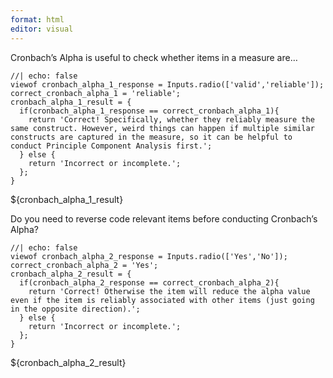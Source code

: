 ```yaml
---
format: html
editor: visual
---
```


Cronbach's Alpha is useful to check whether items in a measure are...
```ojs
//| echo: false
viewof cronbach_alpha_1_response = Inputs.radio(['valid','reliable']);
correct_cronbach_alpha_1 = 'reliable';
cronbach_alpha_1_result = {
  if(cronbach_alpha_1_response == correct_cronbach_alpha_1){
    return 'Correct! Specifically, whether they reliably measure the same construct. However, weird things can happen if multiple similar constructs are captured in the measure, so it can be helpful to conduct Principle Component Analysis first.';
  } else {
    return 'Incorrect or incomplete.';
  };
}
```
${cronbach_alpha_1_result}

Do you need to reverse code relevant items before conducting Cronbach's Alpha?
```ojs
//| echo: false
viewof cronbach_alpha_2_response = Inputs.radio(['Yes','No']);
correct_cronbach_alpha_2 = 'Yes';
cronbach_alpha_2_result = {
  if(cronbach_alpha_2_response == correct_cronbach_alpha_2){
    return 'Correct! Otherwise the item will reduce the alpha value even if the item is reliably associated with other items (just going in the opposite direction).';
  } else {
    return 'Incorrect or incomplete.';
  };
}
```
${cronbach_alpha_2_result}